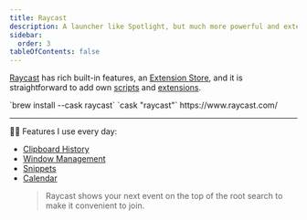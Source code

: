 ```yaml
---
title: Raycast
description: A launcher like Spotlight, but much more powerful and extendable.
sidebar:
  order: 3
tableOfContents: false
---
```


[Raycast](https://www.raycast.com/) has rich built-in features,
an [Extension Store](https://www.raycast.com/store), and it is straightforward
to add own [scripts](https://manual.raycast.com/script-commands)
and [extensions](https://developers.raycast.com/basics/create-your-first-extension#create-a-new-extension).


<Tabs>
  <TabItem label="Brew install">`brew install --cask raycast`</TabItem>
  <TabItem label="Brewfile">`cask "raycast"`</TabItem>
  <TabItem label="Download">https://www.raycast.com/</TabItem>
</Tabs>

---

👨‍💻 Features I use every day:

- [Clipboard History](https://manual.raycast.com/core)
- [Window Management](https://manual.raycast.com/window-management)
- [Snippets](https://manual.raycast.com/snippets)
- [Calendar](https://manual.raycast.com/calendar)
  > Raycast shows your next event on the top of the root search to make it convenient to join.
